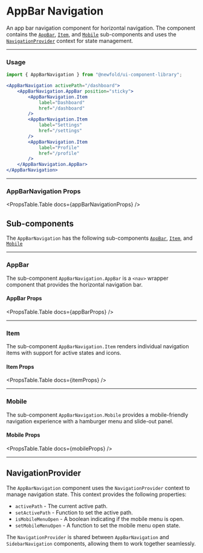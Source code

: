 
# AppBar Navigation
An app bar navigation component for horizontal navigation. The component contains the [`AppBar`](#appbar), [`Item`](#item), and [`Mobile`](#mobile) sub-components and uses the [`NavigationProvider`](#navigationprovider) context for state management.

<NewfoldRoot>
    <AppBarNavigation activePath="/dashboard">
        <AppBarNavigation.AppBar position="sticky">
            <AppBarNavigation.Item
                label="Dashboard"
                href="/dashboard"
            />
            <AppBarNavigation.Item
                label="Settings"
                href="/settings"
            />
            <AppBarNavigation.Item
                label="Profile"
                href="/profile"
            />
        </AppBarNavigation.AppBar>
    </AppBarNavigation>
</NewfoldRoot>

---
### Usage
```jsx
import { AppBarNavigation } from "@newfold/ui-component-library";

<AppBarNavigation activePath="/dashboard">
    <AppBarNavigation.AppBar position="sticky">
        <AppBarNavigation.Item
            label="Dashboard"
            href="/dashboard"
        />
        <AppBarNavigation.Item
            label="Settings"
            href="/settings"
        />
        <AppBarNavigation.Item
            label="Profile"
            href="/profile"
        />
    </AppBarNavigation.AppBar>
</AppBarNavigation>
```

---
### AppBarNavigation Props
<PropsTable.Table docs={appBarNavigationProps} />

## Sub-components
The `AppBarNavigation` has the following sub-components [`AppBar`](#appbar), [`Item`](#item), and [`Mobile`](#mobile)

---
### AppBar
The sub-component `AppBarNavigation.AppBar` is a `<nav>` wrapper component that provides the horizontal navigation bar.
<AppBarUsage />

#### AppBar Props
<PropsTable.Table docs={appBarProps} />

---
### Item
The sub-component `AppBarNavigation.Item` renders individual navigation items with support for active states and icons.
<ItemUsage />

#### Item Props
<PropsTable.Table docs={itemProps} />

---
### Mobile
The sub-component `AppBarNavigation.Mobile` provides a mobile-friendly navigation experience with a hamburger menu and slide-out panel.
<MobileUsage />

#### Mobile Props
<PropsTable.Table docs={mobileProps} />

---
## NavigationProvider
The `AppBarNavigation` component uses the `NavigationProvider` context to manage navigation state. This context provides the following properties:

- `activePath` - The current active path.
- `setActivePath` - Function to set the active path.
- `isMobileMenuOpen` - A boolean indicating if the mobile menu is open.
- `setMobileMenuOpen` - A function to set the mobile menu open state.

The `NavigationProvider` is shared between `AppBarNavigation` and `SidebarNavigation` components, allowing them to work together seamlessly.
